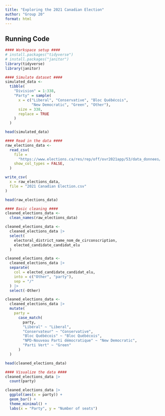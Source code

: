 ```yaml
---
title: "Exploring the 2021 Canadian Election"
author: "Group 20"
format: html
---
```



## Running Code

```r
#### Workspace setup ####
# install.packages("tidyverse")
# install.packages("janitor")
library(tidyverse)
library(janitor)

#### Simulate dataset ####
simulated_data <-
  tibble(
    "Division" = 1:338,
    "Party" = sample(
      x = c("Liberal", "Conservative", "Bloc Québécois",
            "New Democratic", "Green", "Other"),
      size = 338,
      replace = TRUE
    )
  )

head(simulated_data)
```

```r
#### Read in the data ####
raw_elections_data <-
  read_csv(
    file = 
      "https://www.elections.ca/res/rep/off/ovr2021app/53/data_donnees/table_tableau11.csv",
    show_col_types = FALSE,
  )

write_csv(
  x = raw_elections_data,
  file = "2021 Canadian Election.csv"
)

head(raw_elections_data)
```

```r
#### Basic cleaning ####
cleaned_elections_data <-
  clean_names(raw_elections_data)

cleaned_elections_data <-
  cleaned_elections_data |>
  select(
    electoral_district_name_nom_de_circonscription,
    elected_candidate_candidat_elu
  )

cleaned_elections_data <-
  cleaned_elections_data |>
  separate(
    col = elected_candidate_candidat_elu,
    into = c("Other", "party"),
    sep = "/"
  ) |>
  select(-Other)

cleaned_elections_data <-
  cleaned_elections_data |>
  mutate(
    party =
      case_match(
        party,
        "Libéral" ~ "Liberal",
        "Conservateur" ~ "Conservative",
        "Bloc Québécois" ~ "Bloc Québécois",
        "NPD-Nouveau Parti démocratique" ~ "New Democratic",
        "Parti Vert" ~ "Green"
      )
  )

head(cleaned_elections_data)
```

```r
#### Visualize the data #### 
cleaned_elections_data |>
  count(party)

cleaned_elections_data |>
  ggplot(aes(x = party)) +
  geom_bar() +
  theme_minimal() + 
  labs(x = "Party", y = "Number of seats")
```
